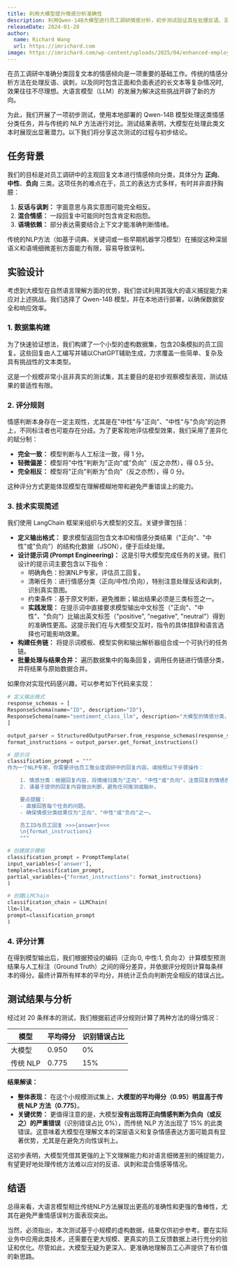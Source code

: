 ```yaml
---
title: 利用大模型提升情感分析准确性
description: 利用Qwen-14B大模型进行员工调研情感分析，初步测试验证其在处理反语、混合情感文本上的显著优势
releaseDate: 2024-01-28
author:
  name: Richard Wang
  url: https://imrichard.com
image: https://imrichard.com/wp-content/uploads/2025/04/enhanced-employee-sentiment-analysis-with-llms-cover.avif
---
```


在员工调研中准确分类回复文本的情感倾向是一项重要的基础工作。传统的情感分析方法在处理反语、讽刺，以及同时包含正面和负面表述的长文本等复杂情况时,效果往往不尽理想。大语言模型（LLM）的发展为解决这些挑战开辟了新的方向。

为此，我们开展了一项初步测试，使用本地部署的 Qwen-14B 模型处理这类情感分类任务，并与传统的 NLP 方法进行对比。测试结果表明，大模型在处理此类文本时展现出显著潜力。以下我们将分享这次测试的过程与初步结论。

## 任务背景

我们的目标是对员工调研中的主观回复文本进行情感倾向分类，具体分为 **正向**、**中性**、**负向** 三类。这项任务的难点在于，员工的表达方式多样，有时并非直抒胸臆：

1. **反话与讽刺：** 字面意思与真实意图可能完全相反。
2. **混合情感：** 一段回复中可能同时包含肯定和抱怨。
3. **语境依赖：** 部分表达需要结合上下文才能准确判断情绪。

传统的NLP方法（如基于词典、关键词或一些早期机器学习模型）在捕捉这种深层语义和语境细微差别方面能力有限，容易导致误判。

## 实验设计

考虑到大模型在自然语言理解方面的优势，我们尝试利用其强大的语义捕捉能力来应对上述挑战。我们选择了 Qwen-14B 模型，并在本地进行部署，以确保数据安全和响应效率。

### 1. 数据集构建

为了快速验证想法，我们构建了一个小型的虚构数据集，包含20条模拟的员工回复。这些回复由人工编写并辅以ChatGPT辅助生成，力求覆盖一些简单、复杂及具有挑战性的文本类型。

这是一个规模非常小且非真实的测试集，其主要目的是初步观察模型表现，测试结果的普适性有限。

### 2. 评分规则

情感判断本身存在一定主观性，尤其是在"中性"与"正向"、"中性"与"负向"的边界上，不同标注者也可能存在分歧。为了更客观地评估模型效果，我们采用了差异化的赋分制：

- **完全一致：** 模型判断与人工标注一致，得 1 分。
- **轻微偏差：** 模型将"中性"判断为"正向"或"负向"（反之亦然），得 0.5 分。
- **完全相反：** 模型将"正向"判断为"负向"（反之亦然），得 0 分。

这种评分方式更能体现模型在理解模糊地带和避免严重错误上的能力。

### 3. 技术实现简述

我们使用 LangChain 框架来组织与大模型的交互。关键步骤包括：

- **定义输出格式：** 要求模型返回包含文本ID和情感分类结果（"正向"、"中性"或"负向"）的结构化数据（JSON），便于后续处理。
- **设计提示词 (Prompt Engineering)：** 这是引导大模型完成任务的关键。我们设计的提示词主要包含以下指令：
  - 明确角色：扮演NLP专家，评估员工回复。
  - 清晰任务：进行情感分类（正向/中性/负向），特别注意处理反话和讽刺，识别真实意图。
  - 约束条件：基于原文判断，避免推断；输出结果必须是三类标签之一。
  - **实践发现：** 在提示词中直接要求模型输出中文标签（"正向"、"中性"、"负向"）比输出英文标签（"positive", "negative", "neutral"）得到的准确性更高。这提示我们在与大模型交互时，指令的具体措辞和语言选择也可能影响效果。
- **构建任务链：** 将提示词模板、模型实例和输出解析器组合成一个可执行的任务链。
- **批量处理与结果合并：** 遍历数据集中的每条回复，调用任务链进行情感分类，并将结果与原始数据合并。

如果你对实现代码感兴趣，可以参考如下代码来实现：

```python
# 定义输出格式
response_schemas = [
ResponseSchema(name="ID", description="ID"),
ResponseSchema(name="sentiment_class_llm", description="大模型的情感分类，返回`正向`、`中性`或`负向`"),
]

output_parser = StructuredOutputParser.from_response_schemas(response_schemas)
format_instructions = output_parser.get_format_instructions()

# 提示词
classification_prompt = """
作为一个NLP专家，你需要评估员工敬业度调研中的回复内容。请按照以下步骤操作：

    1. 情感分类：根据回复内容，将情绪归类为"正向"、"中性"或"负向"。注意回复的情感色彩、态度和情绪。对于使用反话或反讽的回复，尝试识别实际意图，并据此分类。
    2. 请基于提供的回复内容做出判断，避免任何推测或脑补。

    要点提醒：
    - 直接回答每个任务的问题。
    - 确保情感分类结果仅为"正向"、"中性"或"负向"之一。

    员工ID与员工回复 >>>{answer}<<<
    \n{format_instructions}
    """

# 创建提示模板
classification_prompt = PromptTemplate(
input_variables=['answer'],
template=classification_prompt,
partial_variables={"format_instructions": format_instructions}
)

# 创建LLMChain
classification_chain = LLMChain(
llm=llm,
prompt=classification_prompt
)
```

### 4. 评分计算

在得到模型输出后，我们根据预设的编码（正向:0, 中性:1, 负向:2）计算模型预测结果与人工标注（Ground Truth）之间的得分差异，并依据评分规则计算每条样本的得分。最终计算所有样本的平均分，并统计正负向判断完全相反的错误占比。

## 测试结果与分析

经过对 20 条样本的测试，我们根据前述评分规则计算了两种方法的得分情况：

| **模型** | **平均得分** | **识别错误占比** |
| -------- | ------------ | ---------------- |
| 大模型   | 0.950        | 0%               |
| 传统 NLP | 0.775        | 15%              |

**结果解读：**

- **整体表现：** 在这个小规模测试集上，**大模型的平均得分（0.95）明显高于传统 NLP 方法（0.775）**。
- **关键优势：** 更值得注意的是，大模型**没有出现将正向情感判断为负向（或反之）的严重错误**（识别错误占比 0%），而传统 NLP 方法出现了 15% 的此类错误。这意味着大模型在理解文本的深层语义和复杂情感表达方面可能具有显著优势，尤其是在避免方向性误判上。

这初步表明，大模型凭借其更强的上下文理解能力和对语言细微差别的捕捉能力，有望更好地处理传统方法难以应对的反语、讽刺和混合情感等情况。

## 结语

总得来看，大语言模型相比传统NLP方法展现出更高的准确性和更强的鲁棒性，尤其在避免严重情感误判方面表现突出。

当然，必须指出，本次测试基于小规模的虚构数据，结果仅供初步参考。要在实际业务中应用此类技术，还需要在更大规模、更真实的员工反馈数据上进行充分的验证和优化。尽管如此，大模型无疑为更深入、更准确地理解员工心声提供了有价值的新思路。
